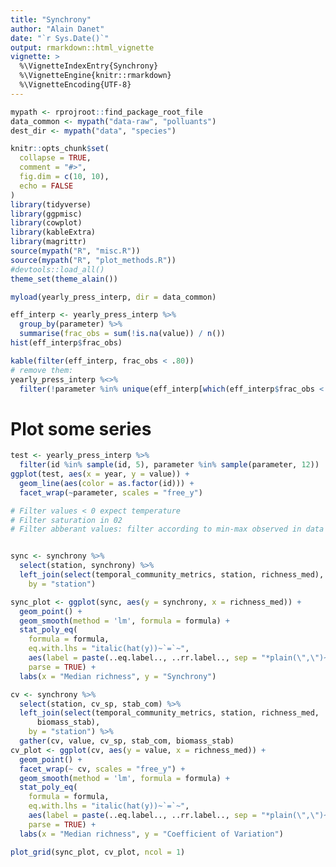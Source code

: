 ```yaml
---
title: "Synchrony"
author: "Alain Danet"
date: "`r Sys.Date()`"
output: rmarkdown::html_vignette
vignette: >
  %\VignetteIndexEntry{Synchrony}
  %\VignetteEngine{knitr::rmarkdown}
  %\VignetteEncoding{UTF-8}
---
```


```r
mypath <- rprojroot::find_package_root_file
data_common <- mypath("data-raw", "polluants")
dest_dir <- mypath("data", "species")
```

```r
knitr::opts_chunk$set(
  collapse = TRUE,
  comment = "#>",
  fig.dim = c(10, 10),
  echo = FALSE
)
library(tidyverse)
library(ggpmisc)
library(cowplot)
library(kableExtra)
library(magrittr)
source(mypath("R", "misc.R"))
source(mypath("R", "plot_methods.R"))
#devtools::load_all()
theme_set(theme_alain())
```

```r
myload(yearly_press_interp, dir = data_common)
```

```r
eff_interp <- yearly_press_interp %>%
  group_by(parameter) %>%
  summarise(frac_obs = sum(!is.na(value)) / n())
hist(eff_interp$frac_obs)
```

```r
kable(filter(eff_interp, frac_obs < .80))
# remove them:
yearly_press_interp %<>%
  filter(!parameter %in% unique(eff_interp[which(eff_interp$frac_obs < .80), ]$parameter))
```

# Plot some series

```r
test <- yearly_press_interp %>%
  filter(id %in% sample(id, 5), parameter %in% sample(parameter, 12))
ggplot(test, aes(x = year, y = value)) +
  geom_line(aes(color = as.factor(id))) +
  facet_wrap(~parameter, scales = "free_y")
```

```r
# Filter values < 0 expect temperature 
# Filter saturation in 02 
# Filter abberant values: filter according to min-max observed in data 



```




```r
sync <- synchrony %>% 
  select(station, synchrony) %>%
  left_join(select(temporal_community_metrics, station, richness_med),
    by = "station")

sync_plot <- ggplot(sync, aes(y = synchrony, x = richness_med)) +
  geom_point() +
  geom_smooth(method = 'lm', formula = formula) +
  stat_poly_eq(
    formula = formula,
    eq.with.lhs = "italic(hat(y))~`=`~",
    aes(label = paste(..eq.label.., ..rr.label.., sep = "*plain(\",\")~")),
    parse = TRUE) +
  labs(x = "Median richness", y = "Synchrony")
```

```r
cv <- synchrony %>% 
  select(station, cv_sp, stab_com) %>%
  left_join(select(temporal_community_metrics, station, richness_med,
      biomass_stab),
    by = "station") %>%
  gather(cv, value, cv_sp, stab_com, biomass_stab)
cv_plot <- ggplot(cv, aes(y = value, x = richness_med)) +
  geom_point() +
  facet_wrap(~ cv, scales = "free_y") +
  geom_smooth(method = 'lm', formula = formula) +
  stat_poly_eq(
    formula = formula,
    eq.with.lhs = "italic(hat(y))~`=`~",
    aes(label = paste(..eq.label.., ..rr.label.., sep = "*plain(\",\")~")),
    parse = TRUE) +
  labs(x = "Median richness", y = "Coefficient of Variation")
```

```r
plot_grid(sync_plot, cv_plot, ncol = 1)
```




